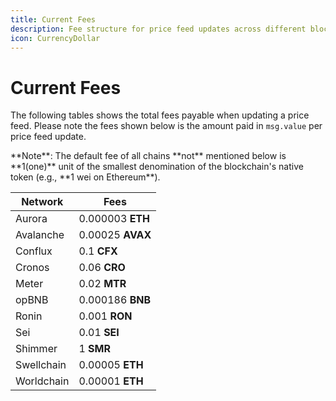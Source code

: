 ```yaml
---
title: Current Fees
description: Fee structure for price feed updates across different blockchain networks
icon: CurrencyDollar
---
```




# Current Fees

The following tables shows the total fees payable when updating a price feed.
Please note the fees shown below is the amount paid in `msg.value` per price feed update.

<Callout type="info">
  **Note**: The default fee of all chains **not** mentioned below is **1(one)**
  unit of the smallest denomination of the blockchain's native token (e.g., **1
  wei on Ethereum**).
</Callout>

| **Network** | **Fees**         |
| ----------- | ---------------- |
| Aurora      | 0.000003 **ETH** |
| Avalanche   | 0.00025 **AVAX** |
| Conflux     | 0.1 **CFX**      |
| Cronos      | 0.06 **CRO**     |
| Meter       | 0.02 **MTR**     |
| opBNB       | 0.000186 **BNB** |
| Ronin       | 0.001 **RON**    |
| Sei         | 0.01 **SEI**     |
| Shimmer     | 1 **SMR**        |
| Swellchain  | 0.00005 **ETH**  |
| Worldchain  | 0.00001 **ETH**  |
